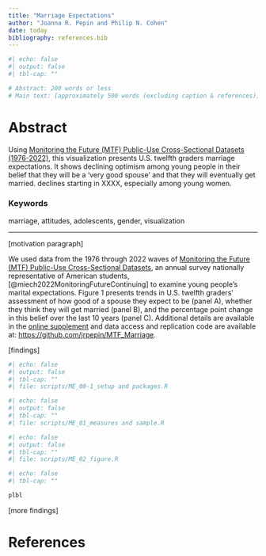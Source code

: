 ```yaml
---
title: "Marriage Expectations"
author: "Joanna R. Pepin and Philip N. Cohen"
date: today
bibliography: references.bib
---
```


```r
#| echo: false
#| output: false
#| tbl-cap: ""

# Abstract: 200 words or less
# Main text: [approximately 500 words (excluding caption & references)]

```

# Abstract

Using [Monitoring the Future (MTF) Public-Use Cross-Sectional Datasets (1976-2022)](https://www.icpsr.umich.edu/web/ICPSR/series/35){target="_blank"}, this visualization presents U.S. twelfth graders marriage expectations. It shows declining optimism among young people in their belief that they will be a 'very good spouse' and that they will eventually get married. declines starting in XXXX, especially among young women.

### Keywords

marriage, attitudes, adolescents, gender, visualization

------------------------------------------------------------------------

\[motivation paragraph\]

We used data from the 1976 through 2022 waves of [Monitoring the Future (MTF) Public-Use Cross-Sectional Datasets](https://www.icpsr.umich.edu/web/ICPSR/series/35){target="_blank"}, an annual survey nationally representative of American students, [@miech2022MonitoringFutureContinuing] to examine young people's marital expectations. Figure 1 presents trends in U.S. twelfth graders' assessment of how good of a spouse they expect to be (panel A), whether they think they will get married (panel B), and the percentage point change in this belief over the last 10 years (panel C). Additional details are available in the [online supplement](https://jrpepin.github.io/MTF_Marriage/Supplementary%20Material.html){target="_blank"} and data access and replication code are available at: <https://github.com/jrpepin/MTF_Marriage>.

\[findings\]

```r
#| echo: false
#| output: false
#| tbl-cap: ""
#| file: scripts/ME_00-1_setup and packages.R
```

```r
#| echo: false
#| output: false
#| tbl-cap: ""
#| file: scripts/ME_01_measures and sample.R
```

```r
#| echo: false
#| output: false
#| tbl-cap: ""
#| file: scripts/ME_02_figure.R
```

```r
#| echo: false
#| tbl-cap: ""

plbl

```

\[more findings\]

# References
